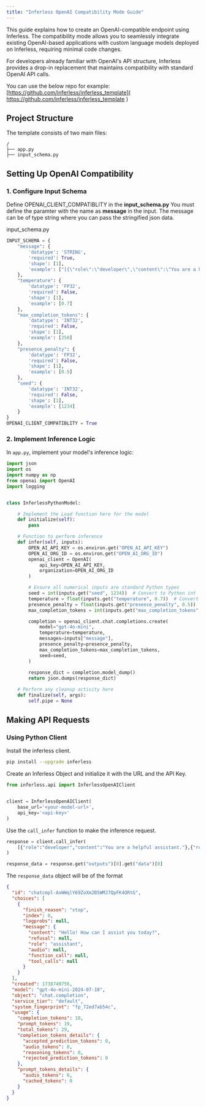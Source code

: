 ```yaml
---
title: "Inferless OpenAI Compatibility Mode Guide"
---
```


This guide explains how to create an OpenAI-compatible endpoint using Inferless. The compatibility mode allows you to seamlessly integrate existing OpenAI-based applications with custom language models deployed on Inferless, requiring minimal code changes.

For developers already familiar with OpenAI's API structure, Inferless provides a drop-in replacement that maintains compatibility with standard OpenAI API calls. 


You can use the below repo for example:
[https://github.com/inferless/inferless_template]( https://github.com/inferless/inferless_template )

## Project Structure

The template consists of two main files:

```
/
├── app.py
├── input_schema.py 
```

## Setting Up OpenAI Compatibility


### 1. Configure Input Schema
Define OPENAI_CLIENT_COMPATIBLITY in the **input\_schema.py** You must define the paramter with the name as **message** in the input. The message can be of type string where you can pass the stringified json data.

input\_schema.py 

```python
INPUT_SCHEMA = {
    "message": {
        'datatype': 'STRING',
        'required': True,
        'shape': [1],
        'example': ["[{\"role\":\"developer\",\"content\":\"You are a helpful assistant.\"},{\"role\":\"user\",\"content\":\"Hello!\"}]"]
    },
    "temperature": {
        'datatype': 'FP32',
        'required': False,
        'shape': [1],
        'example': [0.7]
    },
    "max_completion_tokens": {
        'datatype': 'INT32',
        'required': False,
        'shape': [1],
        'example': [250]
    },
    "presence_penalty": {
        'datatype': 'FP32',
        'required': False,
        'shape': [1],
        'example': [0.5]
    },
    "seed": {
        'datatype': 'INT32',
        'required': False,
        'shape': [1],
        'example': [1234]
    }
}
OPENAI_CLIENT_COMPATIBLITY = True
```

### 2. Implement Inference Logic

In `app.py`, implement your model's inference logic:


```python
import json
import os
import numpy as np
from openai import OpenAI
import logging


class InferlessPythonModel:

    # Implement the Load function here for the model
    def initialize(self):
        pass

    # Function to perform inference 
    def infer(self, inputs):
        OPEN_AI_API_KEY = os.environ.get("OPEN_AI_API_KEY")
        OPEN_AI_ORG_ID = os.environ.get("OPEN_AI_ORG_ID")
        openai_client = OpenAI(
            api_key=OPEN_AI_API_KEY,
            organization=OPEN_AI_ORG_ID
        )

        # Ensure all numerical inputs are standard Python types
        seed = int(inputs.get("seed", 1234))  # Convert to Python int
        temperature = float(inputs.get("temperature", 0.7))  # Convert to Python float
        presence_penalty = float(inputs.get("presence_penalty", 0.5))  # Convert to Python float
        max_completion_tokens = int(inputs.get("max_completion_tokens", 256))  # Convert to Python int

        completion = openai_client.chat.completions.create(
            model="gpt-4o-mini",
            temperature=temperature,
            messages=inputs["message"],
            presence_penalty=presence_penalty,
            max_completion_tokens=max_completion_tokens,
            seed=seed,
        )
        
        response_dict = completion.model_dump()
        return json.dumps(response_dict)

    # Perform any cleanup activity here
    def finalize(self, args):
        self.pipe = None
```

## Making API Requests
### Using Python Client

Install the inferless client.

```bash
pip install --upgrade inferless
```

Create an Inferless Object and initialize it with the URL and the API Key.

```python
from inferless.api import InferlessOpenAIClient


client = InferlessOpenAIClient(
    base_url='<your-model-url>',
    api_key='<api-key>'
)
```

Use the `call_infer` function to make the inference request.

```python
response = client.call_infer(
    [{"role":"developer","content":"You are a helpful assistant."},{"role":"user","content":"Hello!"}]
)

response_data = response.get("outputs")[0].get("data")[0]
```

The `response_data` object will be of the format

```json
{
  "id": "chatcmpl-AxWWqlY69ZoXm2B5WMJ7QpFK4QRtG",
  "choices": [
    {
      "finish_reason": "stop",
      "index": 0,
      "logprobs": null,
      "message": {
        "content": "Hello! How can I assist you today?",
        "refusal": null,
        "role": "assistant",
        "audio": null,
        "function_call": null,
        "tool_calls": null
      }
    }
  ],
  "created": 1738749756,
  "model": "gpt-4o-mini-2024-07-18",
  "object": "chat.completion",
  "service_tier": "default",
  "system_fingerprint": "fp_72ed7ab54c",
  "usage": {
    "completion_tokens": 10,
    "prompt_tokens": 19,
    "total_tokens": 29,
    "completion_tokens_details": {
      "accepted_prediction_tokens": 0,
      "audio_tokens": 0,
      "reasoning_tokens": 0,
      "rejected_prediction_tokens": 0
    },
    "prompt_tokens_details": {
      "audio_tokens": 0,
      "cached_tokens": 0
    }
  }
}
```